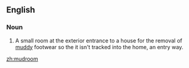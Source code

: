 ==English==
===Noun===
{{en-noun}}

#A small room at the exterior entrance to a house for the removal of [[muddy]] footwear so the it isn't tracked into the home, an entry way.

[[zh:mudroom]]